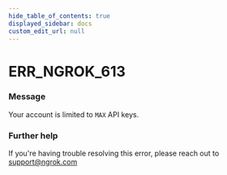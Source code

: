 ```yaml
---
hide_table_of_contents: true
displayed_sidebar: docs
custom_edit_url: null
---
```



# ERR_NGROK_613

### Message
Your account is limited to `MAX` API keys.

### Further help
If you're having trouble resolving this error, please reach out to [support@ngrok.com](mailto:support@ngrok.com?subject=Help%20with%20ERR_NGROK_613)


<ErrorDetails error='err_ngrok_613' />
